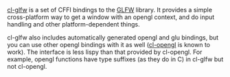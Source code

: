 [http://www.cliki.net/CL-GLFW cl-glfw] is a set of CFFI bindings to the [http://www.glfw.org GLFW] library. It provides a simple cross-platform way to get a window with an opengl context, and do input handling and other platform-dependent things. 

cl-glfw also includes automatically generated opengl and glu bindings, but you can use other opengl bindings with it as well ([[cl-opengl]] is known to work). The interface is less lispy than that provided by cl-opengl. For example, opengl functions have type suffixes (as they do in C) in cl-glfw but not cl-opengl.